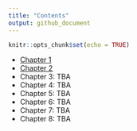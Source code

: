 ```yaml
---
title: "Contents"
output: github_document
---
```


```r
knitr::opts_chunk$set(echo = TRUE)
```

- [Chapter 1](ch01.md)
- [Chapter 2](ch02.md)
- Chapter 3: TBA
- Chapter 4: TBA
- Chapter 5: TBA
- Chapter 6: TBA
- Chapter 7: TBA
- Chapter 8: TBA
